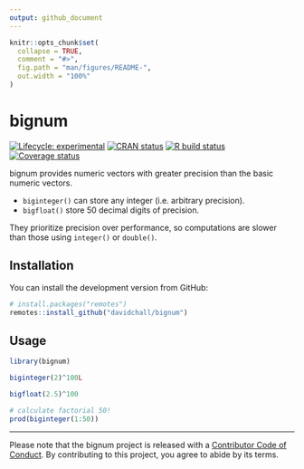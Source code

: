 ```yaml
---
output: github_document
---
```


<!-- README.md is generated from README.Rmd. Please edit that file -->

```r
knitr::opts_chunk$set(
  collapse = TRUE,
  comment = "#>",
  fig.path = "man/figures/README-",
  out.width = "100%"
)
```

# bignum

<!-- badges: start -->
[![Lifecycle: experimental](https://img.shields.io/badge/lifecycle-experimental-orange.svg)](https://www.tidyverse.org/lifecycle/#experimental)
[![CRAN status](https://www.r-pkg.org/badges/version/bignum)](https://CRAN.R-project.org/package=bignum)
[![R build status](https://github.com/davidchall/bignum/workflows/R-CMD-check/badge.svg)](https://github.com/davidchall/bignum/actions)
[![Coverage status](https://codecov.io/gh/davidchall/bignum/branch/master/graph/badge.svg)](https://codecov.io/gh/davidchall/bignum?branch=master)
<!-- badges: end -->

bignum provides numeric vectors with greater precision than the basic numeric vectors.

* `biginteger()` can store any integer (i.e. arbitrary precision).
* `bigfloat()` store 50 decimal digits of precision.

They prioritize precision over performance, so computations are slower than those using `integer()` or `double()`.


## Installation

You can install the development version from GitHub:

``` r
# install.packages("remotes")
remotes::install_github("davidchall/bignum")
```

## Usage

```r
library(bignum)

biginteger(2)^100L

bigfloat(2.5)^100

# calculate factorial 50!
prod(biginteger(1:50))
```

---

Please note that the bignum project is released with a [Contributor Code of Conduct](https://contributor-covenant.org/version/2/0/CODE_OF_CONDUCT.html).
By contributing to this project, you agree to abide by its terms.
